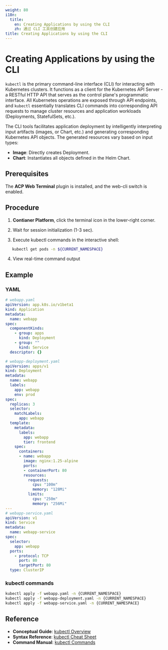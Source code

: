 ```yaml
---
weight: 80
i18n:
  title:
    en: Creating Applications by using the CLI
    zh: 通过 CLI 工具创建应用
title: Creating Applications by using the CLI
---
```


# Creating Applications by using the CLI

`kubectl` is the primary command-line interface (CLI) for interacting with Kubernetes clusters. It functions as a client for the Kubernetes API Server - a RESTful HTTP API that serves as the control plane's programmatic interface. All Kubernetes operations are exposed through API endpoints, and `kubectl` essentially translates CLI commands into corresponding API requests to manage cluster resources and application workloads (Deployments, StatefulSets, etc.).

The CLI tools facilitates application deployment by intelligently interpreting input artifacts (images, or Chart, etc.) and generating corresponding Kubernetes API objects. The generated resources vary based on input types:

- **Image**: Directly creates Deployment.
- **Chart**: Instantiates all objects defined in the Helm Chart.

## Prerequisites
The **ACP Web Terminal** plugin is installed, and the web-cli switch is enabled.

## Procedure 

1. **Contianer Platform**, click the terminal icon in the lower-right corner.

2. Wait for session initialization (1-3 sec).

3. Execute kubectl commands in the interactive shell:
```bash
   kubectl get pods -n ${CURRENT_NAMESPACE}
```

4. View real-time command output

## Example

### YAML

```yaml
# webapp.yaml
apiVersion: app.k8s.io/v1beta1
kind: Application
metadata:
  name: webapp
spec:
  componentKinds:
    - group: apps
      kind: Deployment
    - group: ""
      kind: Service
  descriptor: {}

# webapp-deployment.yaml
apiVersion: apps/v1
kind: Deployment
metadata:
  name: webapp
  labels:
    app: webapp
    env: prod
spec:
  replicas: 3
  selector:
    matchLabels:
      app: webapp
  template:
    metadata:
      labels:
        app: webapp
        tier: frontend
    spec:
      containers:
      - name: webapp
        image: nginx:1.25-alpine
        ports:
        - containerPort: 80
        resources:
          requests:
            cpu: "100m"
            memory: "128Mi"
          limits:
            cpu: "250m"
            memory: "256Mi"
---
# webapp-service.yaml
apiVersion: v1
kind: Service
metadata:
  name: webapp-service
spec:
  selector:
    app: webapp
  ports:
    - protocol: TCP
      port: 80
      targetPort: 80
  type: ClusterIP
```

### kubectl commands

```bash
kubectl apply -f webapp.yaml -n {CURRENT_NAMESPACE}
kubectl apply -f webapp-deployment.yaml -n {CURRENT_NAMESPACE}
kubectl apply -f webapp-service.yaml -n {CURRENT_NAMESPACE}
```

## Reference

- **Conceptual Guide**: [kubectl Overview](https://kubernetes.io/docs/reference/kubectl/overview/)  
- **Syntax Reference**: [kubectl Cheat Sheet](https://kubernetes.io/docs/reference/kubectl/cheatsheet/)  
- **Command Manual**: [kubectl Commands](https://kubernetes.io/docs/reference/generated/kubectl/kubectl-commands) 